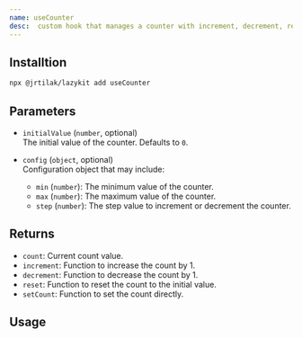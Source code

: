 ```yaml
---
name: useCounter
desc:  custom hook that manages a counter with increment, decrement, reset, and setCount functionalities.
---
```



<CodePreview methodName="useCounter"/>

## Installtion

```bash
npx @jrtilak/lazykit add useCounter
```

## Parameters

- `initialValue` (`number`, optional)  
  The initial value of the counter. Defaults to `0`.

- `config` (`object`, optional)  
  Configuration object that may include:
  - `min` (`number`): The minimum value of the counter.
  - `max` (`number`): The maximum value of the counter.
  - `step` (`number`): The step value to increment or decrement the counter.

## Returns

- `count`: Current count value.
- `increment`: Function to increase the count by 1.
- `decrement`: Function to decrease the count by 1.
- `reset`: Function to reset the count to the initial value.
- `setCount`: Function to set the count directly.

## Usage

<ComponentPreview methodName="useCounter" exampleName="counter-component"/>